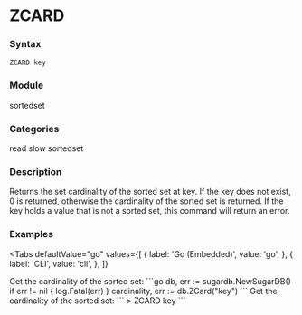 
# ZCARD

### Syntax
```
ZCARD key
```

### Module
<span className="acl-category">sortedset</span>

### Categories 
<span className="acl-category">read</span>
<span className="acl-category">slow</span>
<span className="acl-category">sortedset</span>

### Description 
Returns the set cardinality of the sorted set at key. 
If the key does not exist, 0 is returned, otherwise the cardinality of the sorted set is returned.
If the key holds a value that is not a sorted set, this command will return an error.

### Examples

<Tabs
  defaultValue="go"
  values={[
    { label: 'Go (Embedded)', value: 'go', },
    { label: 'CLI', value: 'cli', },
  ]}
>
  <TabItem value="go">
    Get the cardinality of the sorted set:
    ```go
    db, err := sugardb.NewSugarDB()
    if err != nil {
      log.Fatal(err)
    }
    cardinality, err := db.ZCard("key")
    ```
  </TabItem>
  <TabItem value="cli">
    Get the cardinality of the sorted set:
    ```
    > ZCARD key
    ```
  </TabItem>
</Tabs>

